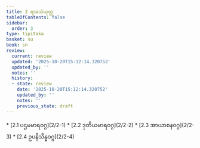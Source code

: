 ```yaml
---
title: 2 ရာဓသံယုတ္တ
tableOfContents: false
sidebar:
  order: 3
type: tipitaka
basket: su
book: sn
review:
  current: review
  updated: '2025-10-20T15:12:14.320752'
  updated_by: ''
  notes: ''
  history:
  - state: review
    date: '2025-10-20T15:12:14.320752'
    updated_by: ''
    notes: ''
    previous_state: draft
---
```



<DynamicBreadcrumb />


<ReviewStatus review={frontmatter.review} showDetails={true} />

<HypothesisAnnotation frontmatter={frontmatter} />



<TableOfContents book="sn" section="2">
* [2.1 ပဌမမာရဝဂ္ဂ](2/2-1)
* [2.2 ဒုတိယမာရဝဂ္ဂ](2/2-2)
* [2.3 အာယာစနဝဂ္ဂ](2/2-3)
* [2.4 ဥပနိသိန္နဝဂ္ဂ](2/2-4)
</TableOfContents>